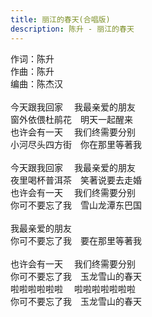 ```yaml
---
title: 丽江的春天(合唱版)
description: 陈升 - 丽江的春天
---
```


作词：陈升<br />作曲：陈升<br />编曲：陈杰汉<br /><br />今天跟我回家　 我最亲爱的朋友<br />窗外依偎杜鹃花　明天一起醒来<br />也许会有一天　 我们终需要分别<br />小河尽头四方街　你在那里等著我<br /><br />今天跟我回家　 我最亲爱的朋友<br />夜里喝杯普洱茶　笑著说要去走婚<br />也许会有一天　 我们终需要分别<br />你可不要忘了我　雪山龙潭东巴国<br /><br />我最亲爱的朋友<br />你可不要忘了我　要在那里等著我<br /><br />也许会有一天　 我们终需要分别<br />你可不要忘了我　玉龙雪山的春天<br />啦啦啦啦啦啦　 啦啦啦啦啦啦啦<br />你可不要忘了我　玉龙雪山的春天